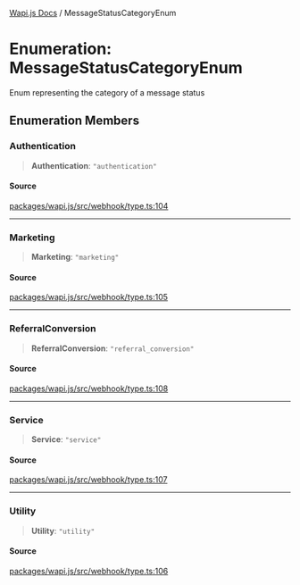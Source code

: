 [Wapi.js Docs](../README.mdx) / MessageStatusCategoryEnum

# Enumeration: MessageStatusCategoryEnum

Enum representing the category of a message status

## Enumeration Members

### Authentication

> **Authentication**: `"authentication"`

#### Source

[packages/wapi.js/src/webhook/type.ts:104](https://github.com/sarthakjdev/wapi.js/blob/1b066ed4efaf997a4bb012da51514dfcb4165da6/packages/wapi.js/src/webhook/type.ts#L104)

***

### Marketing

> **Marketing**: `"marketing"`

#### Source

[packages/wapi.js/src/webhook/type.ts:105](https://github.com/sarthakjdev/wapi.js/blob/1b066ed4efaf997a4bb012da51514dfcb4165da6/packages/wapi.js/src/webhook/type.ts#L105)

***

### ReferralConversion

> **ReferralConversion**: `"referral_conversion"`

#### Source

[packages/wapi.js/src/webhook/type.ts:108](https://github.com/sarthakjdev/wapi.js/blob/1b066ed4efaf997a4bb012da51514dfcb4165da6/packages/wapi.js/src/webhook/type.ts#L108)

***

### Service

> **Service**: `"service"`

#### Source

[packages/wapi.js/src/webhook/type.ts:107](https://github.com/sarthakjdev/wapi.js/blob/1b066ed4efaf997a4bb012da51514dfcb4165da6/packages/wapi.js/src/webhook/type.ts#L107)

***

### Utility

> **Utility**: `"utility"`

#### Source

[packages/wapi.js/src/webhook/type.ts:106](https://github.com/sarthakjdev/wapi.js/blob/1b066ed4efaf997a4bb012da51514dfcb4165da6/packages/wapi.js/src/webhook/type.ts#L106)
